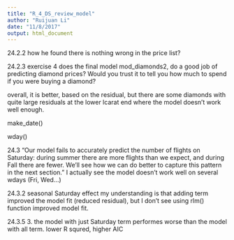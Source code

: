 ```yaml
---
title: "R_4_DS_review_model"
author: "Ruijuan Li"
date: "11/8/2017"
output: html_document
---
```


24.2.2 
how he found there is nothing wrong in the price list? 

24.2.3 exercise 4
does the final model mod_diamonds2, do a good job of predicting diamond prices? Would you trust it to tell you how much to spend if you were buying a diamond? 

overall, it is better, based on the residual, but there are some diamonds with quite large residuals at the lower lcarat end where the model doesn't work well enough. 

make_date() 

wday()

24.3 "Our model fails to accurately predict the number of flights on Saturday: during summer there are more flights than we expect, and during Fall there are fewer. We’ll see how we can do better to capture this pattern in the next section." I actually see the model doesn't work well on several wdays (Fri, Wed...) 

24.3.2 seasonal Saturday effect 
my understanding is that adding term improved the model fit (reduced residual), but I don't see using rlm() function improved model fit. 

24.3.5
3. the model with just Saturday term performes worse than the model with all term. 
lower R squred, higher AIC 


